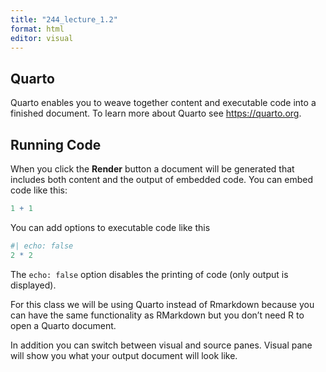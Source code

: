 ```yaml
---
title: "244_lecture_1.2"
format: html
editor: visual
---
```


## Quarto

Quarto enables you to weave together content and executable code into a finished document. To learn more about Quarto see <https://quarto.org>.

## Running Code

When you click the **Render** button a document will be generated that includes both content and the output of embedded code. You can embed code like this:

```r
1 + 1
```

You can add options to executable code like this

```r
#| echo: false
2 * 2
```

The `echo: false` option disables the printing of code (only output is displayed).

For this class we will be using Quarto instead of Rmarkdown because you can have the same functionality as RMarkdown but you don't need R to open a Quarto document.

In addition you can switch between visual and source panes. Visual pane will show you what your output document will look like.
